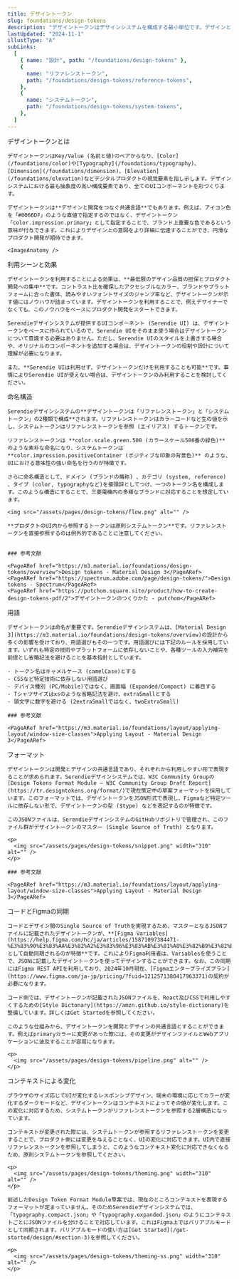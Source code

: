 ```yaml
---
title: デザイントークン
slug: foundations/design-tokens
description: "デザイントークンはデザインシステムを構成する最小単位です。デザインと開発でデザイントークンを共有することで、Single Source of Truthを実現します。"
lastUpdated: "2024-11-1"
illustType: "A"
subLinks:
  [
    { name: "設計", path: "/foundations/design-tokens" },
    {
      name: "リファレンストークン",
      path: "/foundations/design-tokens/reference-tokens",
    },
    {
      name: "システムトークン",
      path: "/foundations/design-tokens/system-tokens",
    },
  ]
---
```



<PageSection>
    <PageHeadLine number={1}>デザイントークンとは</PageHeadLine>

    デザイントークンはKey/Value (名前と値)のペアからなり、[Color](/foundations/color)や[Typography](/foundations/typography)、[Dimension](/foundations/dimension)、[Elevation](/foundations/elevation)などデジタルプロダクトの視覚要素を指し示します。デザインシステムにおける最も抽象度の高い構成要素であり、全てのUIコンポーネントを形づくります。

    デザイントークンは**デザインと開発をつなぐ共通言語**でもあります。例えば、アイコン色を「#0066DF」のような直値で指定するのではなく、デザイントークン「color.impression.primary」として指定することで、ブランド上重要な色であるという意味が付与できます。これによりデザイン上の意図をより詳細に伝達することができ、円滑なプロダクト開発が期待できます。

    <ImageAnatomy />

  </PageSection>

  <PageSection>
    <PageHeadLine number={2}>利用シーンと効果</PageHeadLine>

    デザイントークンを利用することによる効果は、**最低限のデザイン品質の担保とプロダクト開発への集中**です。コントラスト比を確保したアクセシブルなカラー、ブランドやプラットフォームに合った書体、読みやすいフォントサイズのジャンプ率など、デザイントークンが示す値にはノウハウが詰まっています。デザイントークンを利用することで、例えデザイナーでなくても、このノウハウをベースにプロダクト開発をスタートできます。

    Serendieデザインシステムが提供するUIコンポーネント (Serendie UI) は、デザイントークンをベースに作られているので、Serendie UIをそのまま使う場合はデザイントークンについて意識する必要はありません。ただし、Serendie UIのスタイルを上書きする場合や、オリジナルのコンポーネントを追加する場合は、デザイントークンの役割や設計について理解が必要になります。

    また、**Serendie UIは利用せず、デザイントークンだけを利用することも可能**です。事情によりSerendie UIが使えない場合は、デザイントークンのみ利用することを検討してください。

  </PageSection>

  <PageSection>
    <PageHeadLine number={3}>命名構造</PageHeadLine>

    Serendieデザインシステムの**デザイントークンは「リファレンストークン」と「システムトークン」の2種類で構成**されます。リファレンストークンはカラーコードなど生の値を示し、システムトークンはリファレンストークンを参照 (エイリアス) するトークンです。

    リファレンストークンは **color.scale.green.500 (カラースケール500番の緑色)** のような素朴な命名になり、システムトークンは **color.impression.positiveContainer (ポジティブな印象の背景色)** のような、UIにおける意味性の強い命名を行うのが特徴です。

    さらに命名構造として、ドメイン (ブランドの略称) 、カテゴリ (system, reference) 、タイプ (color, typographyなど)を接頭辞としてつけ、一つのトークン名を構成します。このような構造にすることで、三菱電機内の多様なブランドに対応することを想定しています。

    <img src="/assets/pages/design-tokens/flow.png" alt="" />

    **プロダクトのUI内から参照するトークンは原則システムトークン**です。リファレンストークンを直接参照するのは例外的であることに注意してください。


    ### 参考文献

    <PageARef href="https://m3.material.io/foundations/design-tokens/overview">Design tokens - Material Design 3</PageARef>
    <PageARef href="https://spectrum.adobe.com/page/design-tokens/">Design tokens - Spectrum</PageARef>
    <PageARef href="https://putchom.square.site/product/how-to-create-design-tokens-pdf/2">デザイントークンのつくりかた - putchom</PageARef>

  </PageSection>

  <PageSection>
    <PageHeadLine number={4}>用語</PageHeadLine>
    
    デザイントークンは命名が重要です。Serendieデザインシステムは、[Material Design 3](https://m3.material.io/foundations/design-tokens/overview)の設計から多くの影響を受けており、用語選びもその一つです。用語選びには下記のルールを採用しています。いずれも特定の技術やプラットフォームに依存しないことや、各種ツールの入力補完を前提とし省略記法を避けることを基本指針としています。

    - トークン名はキャメルケース (camelCase)とする
    - CSSなど特定技術に依存しない用語選び
    - デバイス種別 (PC/Mobile)ではなく、画面幅 (Expanded/Compact) に着目する
    - Tシャツサイズはxsのような省略記法を避け、extraSmallとする
    - 頭文字に数字を避ける (2extraSmallではなく、twoExtraSmall)

    ### 参考文献

    <PageARef href="https://m3.material.io/foundations/layout/applying-layout/window-size-classes">Applying Layout - Material Design 3</PageARef>

  </PageSection>

  <PageSection>
    <PageHeadLine number={5}>フォーマット</PageHeadLine>
    
    デザイントークンは開発とデザインの共通言語であり、それぞれから利用しやすい形で表現することが求められます。Serendieデザインシステムでは、W3C Community Groupの[Design Tokens Format Module – W3C Community Group Draft Report](https://tr.designtokens.org/format/)で現在策定中の草案フォーマットを採用しています。このフォーマットでは、デザイントークンをJSON形式で表現し、Figmaなど特定ツールに依存しない形で、デザイントークンの型 ($type) などを表記するのが特徴です。

    このJSONファイルは、SerendieデザインシステムのGitHubリポジトリで管理され、このファイル群がデザイントークンのマスター (Single Source of Truth) となります。

    <p>
      <img src="/assets/pages/design-tokens/snippet.png" width="310" alt="" />
    </p>

    ### 参考文献

    <PageARef href="https://m3.material.io/foundations/layout/applying-layout/window-size-classes">Applying Layout - Material Design 3</PageARef>

  </PageSection>

  <PageSection>
    <PageHeadLine number={6}>コードとFigmaの同期</PageHeadLine>

    コードとデザイン間のSingle Source of Truthを実現するため、マスターとなるJSONファイルに記載されたデザイントークンが、**[Figma Variables](https://help.figma.com/hc/ja/articles/15871097384471-%E3%83%90%E3%83%AA%E3%82%A2%E3%83%96%E3%83%AB%E3%81%A8%E3%82%B9%E3%82%BF%E3%82%A4%E3%83%AB%E3%81%AE%E9%81%95%E3%81%84)として自動同期されるのが特徴**です。これによりFigma利用者は、Variablesを使うことで、JSONに記載したデザイントークンを使ってデザインすることができます。なお、この同期にはFigma REST APIを利用しており、2024年10月現在、[Figmaエンタープライズプラン](https://www.figma.com/ja-jp/pricing/?fuid=1212571380417963371)の契約が必要になります。

    コード側では、デザイントークンが記載されたJSONファイルを、React及びCSSで利用しやすくするための[Style Dictonary](https://amzn.github.io/style-dictionary)を整備しています。詳しくはGet Startedを参照してください。

    このような仕組みから、デザイントークンを開発とデザインの共通言語とすることができます。例えばprimaryカラーに変更があった際には、その変更がデザインファイルとWebアプリケーションに波及することが容易になります。

    <p>
      <img src="/assets/pages/design-tokens/pipeline.png" alt="" />
    </p>

  </PageSection>

  <PageSection>
    <PageHeadLine number={7}>コンテキストによる変化</PageHeadLine>

    ブラウザのサイズ応じてUIが変化するレスポンシブデザイン、端末の環境に応じてカラーが変化するダークモードなど、デザイントークンはコンテキストによってその値が変化します。この変化に対応するため、システムトークンがリファレンストークンを参照する2層構造になっています。

    コンテキストが変更された際には、システムトークンが参照するリファレンストークンを変更することで、プロダクト側には変更を与えることなく、UIの変化に対応できます。UI内で直接リファレンストークンを参照してしまうと、このようなコンテキスト変化に対応できなくなるため、原則システムトークンを参照してください。

    <p>
      <img src="/assets/pages/design-tokens/theming.png" width="310" alt="" />
    </p>

    前述したDesign Token Format Module草案では、現在のところコンテキストを表現するフォーマットが定まっていません。そのためSerendieデザインシステムでは、「typography.compact.json」や「typography.expanded.json」のようにコンテキストごとにJSONファイルを分けることで対応しています。これはFigma上ではバリアブルモードとして同期されます。バリアブルモードの使い方は[Get Started](/get-started/design/#section-3)を参照してください。

    <p>
      <img src="/assets/pages/design-tokens/theming-ss.png" width="310" alt="" />
    </p>

  </PageSection>
